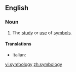 ==English==

===Noun===
{{en-noun|-}}

# The [[study]] or [[use]] of [[symbol]]s.

====Translations====
{{trans-top|study of symbols}}
* Italian: {{t-|it|simbologia|f}}
{{trans-mid}}
{{trans-bottom}}

[[vi:symbology]]
[[zh:symbology]]